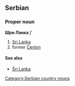 ==Serbian==
===Proper noun===
'''Шри Ланка''' ''f''
#[[Sri Lanka]]
#former [[Ceylon]]
====See also====
*[[Šri Lanka]]
[[Category:Serbian country nouns]]